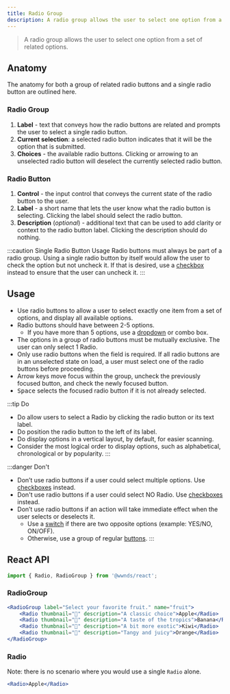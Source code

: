 ```yaml
---
title: Radio Group
description: A radio group allows the user to select one option from a set of related options.
---
```



> A radio group allows the user to select one option from a set of related options.

## Anatomy

The anatomy for both a group of related radio buttons and a single radio button are outlined here.

### Radio Group

1. **Label** - text that conveys how the radio buttons are related and prompts the user to select a single radio button.
1. **Current selection**: a selected radio button indicates that it will be the option that is submitted.
1. **Choices** - the available radio buttons. Clicking or arrowing to an unselected radio button will deselect the currently selected radio button.

### Radio Button

1. **Control** - the input control that conveys the current state of the radio button to the user.
1. **Label** - a short name that lets the user know what the radio button is selecting. Clicking the label should select the radio button.
1. **Description** (_optional_) - additional text that can be used to add clarity or context to the radio button label. Clicking the description should do nothing.

:::caution Single Radio Button Usage
Radio buttons must always be part of a radio group.
Using a single radio button by itself would allow the user to check the option but not uncheck it.
If that is desired, use a [checkbox](checkbox) instead to ensure that the user can uncheck it.
:::

## Usage

- Use radio buttons to allow a user to select exactly one item from a set of options, and display all available options.
- Radio buttons should have between 2-5 options.
    - If you have more than 5 options, use a [dropdown](dropdown) or combo box.
- The options in a group of radio buttons must be mutually exclusive. The user can only select 1 Radio.
- Only use radio buttons when the field is required. If all radio buttons are in an unselected state on load, a user must select one of the radio buttons before proceeding.
- Arrow keys move focus within the group, uncheck the previously focused button, and check the newly focused button.
- <kbd>Space</kbd> selects the focused radio button if it is not already selected.

:::tip Do
- Do allow users to select a Radio by clicking the radio button or its text label.
- Do position the radio button to the left of its label.
- Do display options in a vertical layout, by default, for easier scanning.
- Consider the most logical order to display options, such as alphabetical, chronological or by popularity.
:::

:::danger Don't
- Don’t use radio buttons if a user could select multiple options. Use [checkboxes](checkbox) instead.
- Don't use radio buttons if a user could select NO Radio. Use [checkboxes](checkbox) instead.
- Don’t use radio buttons if an action will take immediate effect when the user selects or deselects it.
	- Use a [switch](switch) if there are two opposite options (example: YES/NO, ON/OFF).
	- Otherwise, use a group of regular [buttons](button).
:::

## React API

```js
import { Radio, RadioGroup } from '@wwnds/react';
```

### RadioGroup

```jsx live
<RadioGroup label="Select your favorite fruit." name="fruit">
	<Radio thumbnail="🍎" description="A classic choice">Apple</Radio>
	<Radio thumbnail="🍌" description="A taste of the tropics">Banana</Radio>
	<Radio thumbnail="🥝" description="A bit more exotic">Kiwi</Radio>
	<Radio thumbnail="🍊" description="Tangy and juicy">Orange</Radio>
</RadioGroup>
```

<PropsTable from={RadioGroup} />

### Radio

Note: there is no scenario where you would use a single `Radio` alone.

```jsx live
<Radio>Apple</Radio>
```

<PropsTable from={Radio} />
